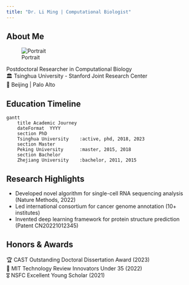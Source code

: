 ```yaml
---
title: "Dr. Li Ming | Computational Biologist"
---
```


## About Me
::: {.profile}
![Portrait](https://via.placeholder.com/200x200.png?text=Li+Ming){.circle}

Postdoctoral Researcher in Computational Biology  
🏛️ Tsinghua University - Stanford Joint Research Center  
📍 Beijing | Palo Alto
:::

## Education Timeline
```mermaid
gantt
    title Academic Journey
    dateFormat  YYYY
    section PhD
    Tsinghua University    :active, phd, 2018, 2023
    section Master
    Peking University      :master, 2015, 2018
    section Bachelor 
    Zhejiang University    :bachelor, 2011, 2015
```

## Research Highlights
- Developed novel algorithm for single-cell RNA sequencing analysis (Nature Methods, 2022)
- Led international consortium for cancer genome annotation (10+ institutes)
- Invented deep learning framework for protein structure prediction (Patent CN20221012345)

## Honors & Awards
🏆 CAST Outstanding Doctoral Dissertation Award (2023)  
🏅 MIT Technology Review Innovators Under 35 (2022)  
🎖️ NSFC Excellent Young Scholar (2021)
